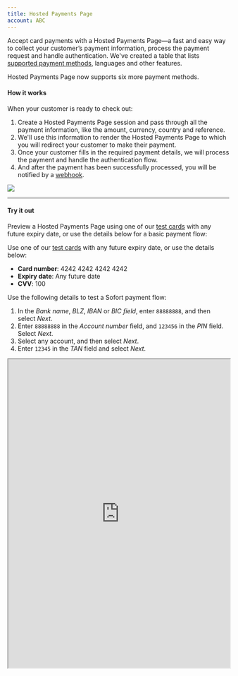 ```yaml
--- 
title: Hosted Payments Page
account: ABC
---
```


Accept card payments with a Hosted Payments Page—a fast and easy way to collect your customer’s payment information, process the payment request and handle authentication. We've created a table that lists [supported payment methods](/integrate/product-support), languages and other features.

<TipBox variant="info">

Hosted Payments Page now supports six more payment methods.

</TipBox>

#### How it works

When your customer is ready to check out:

1. Create a Hosted Payments Page session and pass through all the payment information, like the amount, currency, country and reference.
2. We'll use this information to render the Hosted Payments Page to which you will redirect your customer to make their payment.
3. Once your customer fills in the required payment details, we will process the payment and handle the authentication flow.
4. And after the payment has been successfully processed, you will be notified by a [webhook](/reporting-and-insights/webhooks).

<img src="/docs/Integrate/Hosted Payments/Hosted+Payments+page.png"  />

---

#### Try it out

Preview a Hosted Payments Page using one of our [test cards](/testing/test-card-numbers) with any future expiry date, or use the details below for a basic payment flow:

<tabs>
<tab title="Card">
<Box horizontal="sm">

Use one of our [test cards](/testing/test-card-numbers) with any future expiry date, or use the details below:

- **Card number**: 4242 4242 4242 4242
- **Expiry date**: Any future date
- **CVV**: 100

</Box>
</tab>

<tab title="Sofort">
<Box horizontal="sm">

Use the following details to test a Sofort payment flow:

1. In the _Bank name_, _BLZ_, _IBAN_ or _BIC field_, enter `88888888`, and then select _Next_.
2. Enter `88888888` in the _Account number_ field, and `123456` in the _PIN_ field. Select _Next_.
3. Select any account, and then select _Next_.
4. Enter `12345` in the _TAN_ field and select _Next_.

</Box>
</tab>
</tabs>

<Iframe src="https://pay.sandbox.checkout.com/examples/docs-example/" height="700" width="100%" />

---

### Get started

#### Step 1: Register to use Hosted Payments Pages

To get started with our Hosted Payments Page, contact your Solutions Engineer or [integration@checkout.com](mailto:integration@checkout.com).

<TipBox variant="success">

If you haven't already, <ExternalLink href="https://hub.checkout.com/login" target="_blank">create a free test account now](https://www.checkout.com/get-test-account). This will give you access to the [Hub</ExternalLink>, where you'll find your `secret_key` and `public_key`, which you'll need to make requests to our API.

</TipBox>

#### Step 2: Create a Hosted Payments Page session

To get started with our Hosted Payments Page, contact your Solutions Engineer or [integration@checkout.com](mailto:integration@checkout.com).

<TipBox variant="info" title="Sessions expire">

Hosted Payments Page sessions expire after 30 minutes.

</TipBox>

To create a Hosted Payments Page on which your customers can make their payment, use the endpoint below.

#### The request

For the full specification, see our <ExternalLink href="https://api-reference.checkout.com/#operation/createAHostedPaymentsSession" target="_blank">API reference</ExternalLink>.

#### Endpoints

<tabs>
<tab title="Live">
<LineCodeWrapper type="post">

`https://api.checkout.com/hosted-payments`

</LineCodeWrapper>
</tab>
<tab title="Sandbox">
<LineCodeWrapper type="post">

`https://api.sandbox.checkout.com/hosted-payments`

</LineCodeWrapper>
</tab>
</tabs>

<TipBox variant="warning" title="Testing">

http://localhost/ can only be used for the URL fields during testing and will not work in production.

</TipBox>

#### Request example

```json
{
  "amount": 1000,
  "currency": "GBP",
  "reference": "ORD-123A",
  "billing": {
    "address": {
      "country": "GB"
    }
  },
  "customer": {
    "name": "Bruce Wayne",
    "email": "brucewayne@gmail.com"
  },
  "success_url": "https://example.com/payments/success",
  "failure_url": "https://example.com/payments/failure",
  "cancel_url": "https://example.com/payments/checkout"
}
```

#### Alternative payment methods

We've listed the available alternative payment methods for the Hosted Payments Page below.

Different payment methods have different required and optional fields when making a request. We've listed these below.

You can view a request example with all of these fields on our <ExternalLink href="https://api-reference.checkout.com/#operation/createAHostedPaymentsSession" target="_blank">API reference</ExternalLink>.

<Table>
<TableHead headers={["Payment method", "Field requirements"]}/>
<TableBody>
<TableRow>
<TableCell>

KNET

</TableCell>
<TableCell>

* `billing.address.country`: `KW` for Kuwait.
* `currency` to `KWD`.

</TableCell>
</TableRow>
<TableRow>
<TableCell>

Mada

</TableCell>
<TableCell>

* `billing.address.country`: `SA` for Saudi Arabia
* `currency`: `SAR`.

</TableCell>
</TableRow>
<TableRow>
<TableCell>

PayPal

</TableCell>
<TableCell>

* `reference` is required.
* `billing.address.country` and `currency` is required and can be any [that are supported](/payments/payment-methods/wallets).

</TableCell>
</TableRow>
<TableRow>
<TableCell>

Sofort

</TableCell>
<TableCell>

* `currency` should be set to `EUR`
* `billing.address.country` is required and can be any [country that is supported](/payments/payment-methods/bank-transfers).

</TableCell>
</TableRow>
<TableRow>
<TableCell>

iDEAL

</TableCell>
<TableCell>

* `currency` should be set to `EUR`
* `billing.address.country`: `NL` for Netherlands

</TableCell>
</TableRow>
<TableRow>
<TableCell>

Bancontact 

</TableCell>
<TableCell>

* `billing.address.country`: `BE` for Belgium.
* `currency`: `EUR`.
* `customer.name` is required.

</TableCell>
</TableRow>
<TableRow>
<TableCell>

EPS

</TableCell>
<TableCell>

* `billing.address.country`: `AT` for Austria.
* `currency`: `EUR`.

</TableCell>
</TableRow>
<TableRow>
<TableCell>

Giropay 

</TableCell>
<TableCell>

* `billing.address.country`: `DE` for Germany.
* `currency`: `EUR`.

</TableCell>
</TableRow>
<TableRow>
<TableCell>

Multibanco

</TableCell>
<TableCell>

* `billing.address.country`: `PT` for Portugal.
* `currency`: `EUR`.
* `customer.name` is required.

</TableCell>
</TableRow>
<TableRow>
<TableCell>

Przelewey24

</TableCell>
<TableCell>

* `billing.address.country`: `PL` for Poland.
* `currency`: `EUR` or `PLN`.
* `customer.name` is required.
* `customer.email` is required.

</TableCell>
</TableRow>
<TableRow>
<TableCell>

SEPA 

</TableCell>
<TableCell>

* `currency` should be set to `EUR`
* `billing.address.country` is required and can be any [country that is supported](/payments/payment-methods/direct-debit).

</TableCell>
</TableRow>
{/* <TableRow>
<TableCell>

Fawry

</TableCell>
<TableCell>

* `billing.address.country`: `EG` for Egypt.
* `currency`: `EGP`.
* `customer.email` is required.
* `billing.phone.number` is required.
* `products` is required.

</TableCell>
</TableRow> */}
</TableBody>
</Table>

#### Response example

The response will include the `redirect` link to which you should redirect your customer to finalize the payment.

```json
{
  "reference": "ORD-123A",
  "_links": {
    "redirect": {
      "href": "https://pay.sandbox.checkout.com/page/xGQBg0AXl3cM"
    }
  }
}
```

---

#### Step 3: Redirect your customer

Redirect the customer to the `\_links.redirect` URL you received in the response above, using either a server-side or client-side call.

<tabs>
<tab title="Server-side redirect">

```json
res.redirect(hostedPaymentsResponse._links.redirect.href);
```

</tab>
<tab title="Client-side redirect">

```json
window.location.href(hostedPaymentsResponse._links.redirect.href);
```

</tab>
</tabs>

#### Step 4: Confirm the payment status

When your customer completes the payment, they will be redirected to the `success_url`. The `session ID` or `payment ID` is provided in the query parameter included in the redirect URL. It should look something either of the links below:

- `http://example.com/success?cko-session-id=sid_ubfj2q76miwundwlk72vxt2i7`
- `http://example.com/success?cko-payment-id=pay_mbabizu24mvu3mela5njyhpit4`

You can set up [webhooks](/reporting-and-insights/webhooks) to be notified when the payment has been approved to continue the sales fulfilment flow.

---

### Next steps

- Learn how to [refund](/payments/manage-payments/refund-a-payment) a payment, [and more](/payments/manage-payments).
- [Set up webhooks](/reporting-and-insights/webhooks) to be notified about the status of payments.

